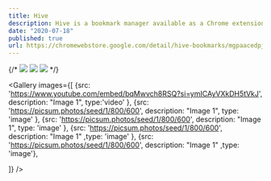 ```yaml
---
title: Hive
description: Hive is a bookmark manager available as a Chrome extension on the Chrome Web Store, boasting hundreds of active users. Its main feature is the "go-to" functionality, which enables users to assign aliases to bookmarks for easy navigation using only the keyboard. Additionally, Hive offers a search capability for users to effortlessly locate their bookmarks. 
date: "2020-07-18"
published: true
url: https://chromewebstore.google.com/detail/hive-bookmarks/mgpaacedpjkjfnmjhbfiolffpmpdebdo?utm_source=portfolio&utm_medium=portfolio
---
```



{/* [![](https://unkey.dev/images/landing/app.png)](https://unkey.dev)
[![](https://unkey.dev/images/landing/app.png)](https://unkey.dev)
[![](https://unkey.dev/images/landing/app.png)](https://unkey.dev) */}

 

 
<Gallery images={[
    {src: 'https://www.youtube.com/embed/bqMwvch8RSQ?si=ymICAyVXkDH5tVkJ', description: "Image 1", type:'video' },
    {src: 'https://picsum.photos/seed/1/800/600', description: "Image 1", type: 'image' },
    {src: 'https://picsum.photos/seed/1/800/600', description: "Image 1",  type: 'image' },
    {src: 'https://picsum.photos/seed/1/800/600', description: "Image 1" ,type: 'image' },
    {src: 'https://picsum.photos/seed/1/800/600', description: "Image 1" ,type: 'image'},

   
]} />                   
